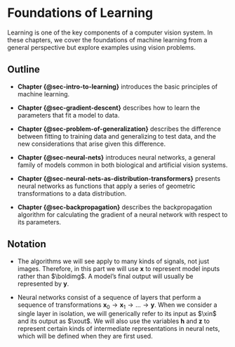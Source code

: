 # Foundations of Learning {#sec-foundations-of-learning}

Learning is one of the key components of a computer vision system. In these chapters, we cover the foundations of machine learning from a general perspective but explore examples using vision problems.

## Outline

- **Chapter {@sec-intro-to-learning}** introduces the basic principles of machine learning.

- **Chapter {@sec-gradient-descent}** describes how to learn the parameters that fit a model to data.

- **Chapter {@sec-problem-of-generalization}** describes the difference between fitting to training data and generalizing to test data, and the new considerations that arise given this difference.

- **Chapter {@sec-neural-nets}** introduces neural networks, a general family of models common in both biological and artificial vision systems.

- **Chapter {@sec-neural-nets-as-distribution-transformers}** presents neural networks as functions that apply a series of geometric transformations to a data distribution.

- **Chapter {@sec-backpropagation}** describes the backpropagation algorithm for calculating the gradient of a neural network with respect to its parameters.

## Notation

- The algorithms we will see apply to many kinds of signals, not just images. Therefore, in this part we will use $\mathbf{x}$ to represent model inputs rather than $\boldimg$. A model's final output will usually be represented by $\mathbf{y}$.
  
- Neural networks consist of a sequence of layers that perform a sequence of transformations $\mathbf{x}_0 \rightarrow \mathbf{x}_1 \rightarrow \ldots \rightarrow \mathbf{y}$. When we consider a single layer in isolation, we will generically refer to its input as $\xin$ and its output as $\xout$. We will also use the variables $\mathbf{h}$ and $\mathbf{z}$ to represent certain kinds of intermediate representations in neural nets, which will be defined when they are first used.